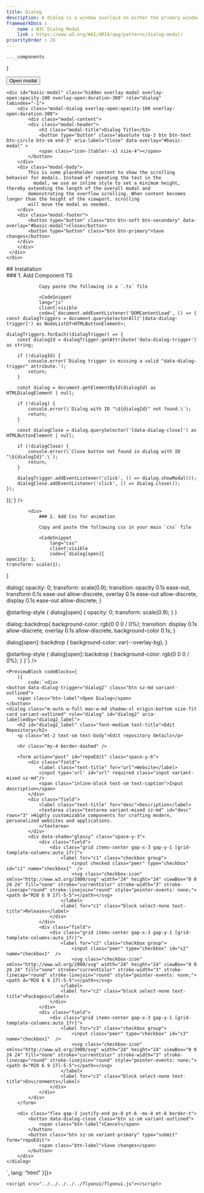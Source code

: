 ```yaml
---
title: Dialog
description: A dialog is a window overlaid on either the primary window or another dialog window. Windows under a modal dialog are inert.
frameworkDocs : 
    name : W3C Dialog Modal
    link : https://www.w3.org/WAI/ARIA/apg/patterns/dialog-modal/
priorityOrder : 28
---
```



    ..._components
}

<div className="space-y-20">
   <button type="button" class="btn btn-primary" aria-haspopup="dialog" aria-expanded="false" aria-controls="basic-modal" data-overlay="#basic-modal" > Open modal </button>

    <div id="basic-modal" class="hidden overlay modal overlay-open:opacity-100 overlay-open:duration-300" role="dialog" tabindex="-1">
        <div class="modal-dialog overlay-open:opacity-100 overlay-open:duration-300">
            <div class="modal-content">
            <div class="modal-header">
                <h3 class="modal-title">Dialog Title</h3>
                <button type="button" class="absolute top-3 btn btn-text btn-circle btn-sm end-3" aria-label="Close" data-overlay="#basic-modal" >
                <span class="icon-[tabler--x] size-4"></span>
            </button>
        </div>
        <div class="modal-body">
            This is some placeholder content to show the scrolling behavior for modals. Instead of repeating the text in the
              modal, we use an inline style to set a minimum height, thereby extending the length of the overall modal and
            demonstrating the overflow scrolling. When content becomes longer than the height of the viewport, scrolling
            will move the modal as needed.
        </div>
        <div class="modal-footer">
            <button type="button" class="btn btn-soft btn-secondary" data-overlay="#basic-modal">Close</button>
            <button type="button" class="btn btn-primary">Save changes</button>
        </div>
        </div>
     </div>
    </div>
<div>
        ## Installation
        <div className="space-y-12">
            <div>
                ### 1. Add Component TS
            
                Copy paste the following in a `.ts` file
            
                <CodeSnippet
                lang="js"
                client:visible
                code={`document.addEventListener('DOMContentLoad', () => {
    const dialogTriggers = document.querySelectorAll('[data-dialog-trigger]') as NodeListOf<HTMLButtonElement>;

    dialogTriggers.forEach((dialogTrigger) => {
        const dialogId = dialogTrigger.getAttribute('data-dialog-trigger') as string;

        if (!dialogId) {
            console.error('Dialog trigger is missing a valid "data-dialog-trigger" attribute.');
            return; 
        }

        const dialog = document.getElementById(dialogId) as HTMLDialogElement | null;

        if (!dialog) {
            console.error(\`Dialog with ID "\${dialogId}" not found.\`);
            return; 
        }

        const dialogClose = dialog.querySelector('[data-dialog-close]') as HTMLButtonElement | null;

        if (!dialogClose) {
            console.error(\`Close button not found in dialog with ID "\${dialogId}".\`);
            return; 
        }

        dialogTrigger.addEventListener('click', () => dialog.showModal());
        dialogClose.addEventListener('click', () => dialog.close());
    });
});`}
                />
            </div>

            <div>
                ### 2. Add Css for animation

                Copy and paste the following css in your main `css` file 

                <CodeSnippet
                    lang="css"
                    client:visible
                    code={`dialog[open]{
    opacity: 1;
    transform: scale(1);
}

dialog{
    opacity: 0;
    transform: scale(0.9);
    transition:
        opacity 0.1s ease-out,
        transform 0.1s ease-out allow-discrete,
        overlay 0.1s ease-out allow-discrete,
        display 0.1s ease-out allow-discrete;
}

@starting-style {
    dialog[open] {
        opacity: 0;
        transform: scale(0.9);
    }
}

dialog::backdrop{
    background-color: rgb(0 0 0 / 0%);
    transition:
        display 0.1s allow-discrete,
        overlay 0.1s allow-discrete,
        background-color 0.1s;
}

dialog[open]::backdrop {
    background-color: var(--overlay-bg);
}

@starting-style {
    dialog[open]::backdrop {
        background-color: rgb(0 0 0 / 0%);
    }
}`} />
            </div>
        </div>
    </div>

    <PreviewBlock codeBlocks={
        [{
            code:`<div>
    <button data-dialog-trigger="dialog2" class="btn sz-md variant-outlined">
        <span class="btn-label">Open Dialog</span>
    </button>
    <dialog class="m-auto w-full max-w-md shadow-xl origin-bottom size-fit card variant-outlined" role="dialog" id="dialog2" aria-labelledby="dialog2_label">
        <h2 id="dialog2_label" class="font-medium text-title">Edit Repository</h2>
        <p class="mt-2 text-sm text-body">Edit repository details</p>

        <hr class="my-4 border-dashed" />
        
        <form action="post" id="repoEdit" class="space-y-6">
            <div class="field">
                <label class="text-title" for="url">Website</label>
                <input type='url' id="url" required class="input variant-mixed sz-md"/>
                <span class="inline-block text-sm text-caption">Input description</span>
            </div>
            <div class="field">
                <label class="text-title" for="desc">Description</label>
                <textarea class="textarea variant-mixed sz-md" id="desc" rows="3" >Highly customizable components for crafting modern, personalized websites and applications.
                </textarea>
            </div>
            <div data-shade="glassy" class="space-y-3">
                <div class="field">
                    <div class="grid items-center gap-x-3 gap-y-1 [grid-template-columns:auto_1fr]">
                        <label for="c1" class="checkbox group">
                            <input checked class="peer" type="checkbox" id="c1" name="checkbox1"  />
                            <svg class="checkbox-icon" xmlns="http://www.w3.org/2000/svg" width="24" height="24" viewBox="0 0 24 24" fill="none" stroke="currentColor" stroke-width="3" stroke-linecap="round" stroke-linejoin="round" style="pointer-events: none;"><path d="M20 6 9 17l-5-5"></path></svg>
                        </label>
                        <label for="c1" class="block select-none text-title">Releases</label>
                    </div>
                </div>
                <div class="field">
                    <div class="grid items-center gap-x-3 gap-y-1 [grid-template-columns:auto_1fr]">
                        <label for="c2" class="checkbox group">
                            <input class="peer" type="checkbox" id="c2" name="checkbox1"  />
                            <svg class="checkbox-icon" xmlns="http://www.w3.org/2000/svg" width="24" height="24" viewBox="0 0 24 24" fill="none" stroke="currentColor" stroke-width="3" stroke-linecap="round" stroke-linejoin="round" style="pointer-events: none;"><path d="M20 6 9 17l-5-5"></path></svg>
                        </label>
                        <label for="c2" class="block select-none text-title">Packages</label>
                    </div>
                </div>
                <div class="field">
                    <div class="grid items-center gap-x-3 gap-y-1 [grid-template-columns:auto_1fr]">
                        <label for="c3" class="checkbox group">
                            <input class="peer" type="checkbox" id="c3" name="checkbox1"  />
                            <svg class="checkbox-icon" xmlns="http://www.w3.org/2000/svg" width="24" height="24" viewBox="0 0 24 24" fill="none" stroke="currentColor" stroke-width="3" stroke-linecap="round" stroke-linejoin="round" style="pointer-events: none;"><path d="M20 6 9 17l-5-5"></path></svg>
                        </label>
                        <label for="c3" class="block select-none text-title">Environments</label>
                    </div>
                </div>
            </div>
        </form>
        
        <div class="flex gap-3 justify-end px-8 pt-6 -mx-8 mt-8 border-t">
            <button data-dialog-close class="btn sz-sm variant-outlined">
                <span class="btn-label">Cancel</span>
            </button>
            <button class="btn sz-sm variant-primary" type="submit" form="repoEdit">
                <span class="btn-label">Save changes</span>
            </button>
        </div>
    </dialog>
</div>`,
              lang: "html"
          }]}>
        <Dialog2 />
    </PreviewBlock>

    <script src="../../../../../flyonui/flyonui.js"></script>
</div>